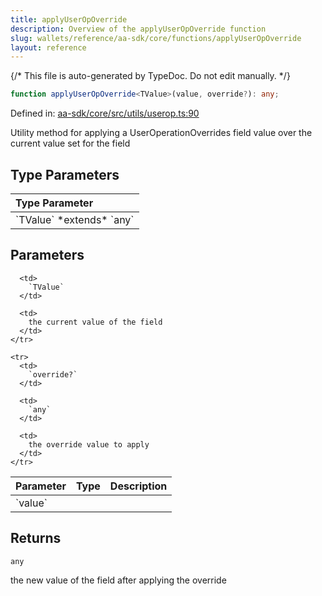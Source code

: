 ```yaml
---
title: applyUserOpOverride
description: Overview of the applyUserOpOverride function
slug: wallets/reference/aa-sdk/core/functions/applyUserOpOverride
layout: reference
---
```


{/* This file is auto-generated by TypeDoc. Do not edit manually. */}

```ts
function applyUserOpOverride<TValue>(value, override?): any;
```

Defined in: [aa-sdk/core/src/utils/userop.ts:90](https://github.com/alchemyplatform/aa-sdk/blob/17aad1f572375d42a06c7e3238078a88a435d459/aa-sdk/core/src/utils/userop.ts#L90)

Utility method for applying a UserOperationOverrides field value
over the current value set for the field

## Type Parameters

<table>
  <thead>
    <tr>
      <th align="left">Type Parameter</th>
    </tr>
  </thead>

  <tbody>
    <tr>
      <td>
        `TValue` *extends* `any`
      </td>
    </tr>
  </tbody>
</table>

## Parameters

<table>
  <thead>
    <tr>
      <th align="left">Parameter</th>
      <th align="left">Type</th>
      <th align="left">Description</th>
    </tr>
  </thead>

  <tbody>
    <tr>
      <td>
        `value`
      </td>

      <td>
        `TValue`
      </td>

      <td>
        the current value of the field
      </td>
    </tr>

    <tr>
      <td>
        `override?`
      </td>

      <td>
        `any`
      </td>

      <td>
        the override value to apply
      </td>
    </tr>

  </tbody>
</table>

## Returns

`any`

the new value of the field after applying the override
